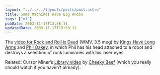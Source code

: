 ```yaml
---
layout: "../../../layouts/posts/post.astro"
title: Some Machines Have Big Knobs
tags: ["v1"]
pubDate: 2003-11-17T13:58:11
updatedDate: 2003-11-17T13:58:11
---
```


The [video for Rock and Roll is Dead][1] (WMV, 3.5 meg) by [Kings Have Long Arms][2] and [Phil Oakey][3], in which Phil has his head attached to a robot and destroys a selection of rock luminaries with his laser eyes.

Related: Cursor Miner&#8217;s [Library video][4] by [Cheeky Beef][5] (which you really should watch if you haven&#8217;t already).

[1]: http://www.league-online.com/rnr.wmv "Rock and Roll is Dead"
[2]: http://www.kingshavelongarms.co.uk/ "The magical world of Kings Have Long Arms"
[3]: http://www.league-online.com/ "Secrets Online: Unofficial Human League site (kindly hosting the video)"
[4]: http://www.unchartedaudio.com/releases/unch005/video/ "Uncharted Audio: Cursor Miner's Library video"
[5]: http://www.cheekybeef.co.uk/
